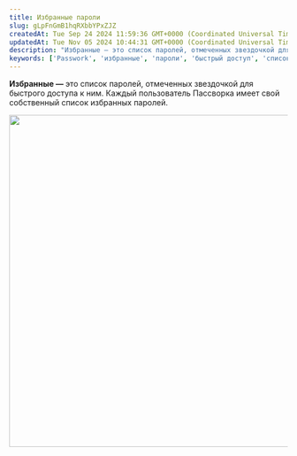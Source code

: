 ```yaml
---
title: Избранные пароли
slug: gLpFnGmB1hqRXbbYPxZJZ
createdAt: Tue Sep 24 2024 11:59:36 GMT+0000 (Coordinated Universal Time)
updatedAt: Tue Nov 05 2024 10:44:31 GMT+0000 (Coordinated Universal Time)
description: "Избранные — это список паролей, отмеченных звездочкой для быстрого доступа к ним. Каждый пользователь Пассворка имеет свой собственный список избранных паролей."
keywords: ['Passwork', 'избранные', 'пароли', 'быстрый доступ', 'список паролей']
---
```


**Избранные —** это список паролей, отмеченных звездочкой для быстрого доступа к ним. Каждый пользователь Пассворка имеет свой собственный список избранных паролей.

<div style={{ textAlign: 'center' }}>
  <img
    src="/img/assets/QKZtfOnnubSbfN3D1EPqb-SmiI0wS0OU0XkZoxHPhBF-20240926-094900.png"
    width="600"
    style={{ display: 'block', margin: '0 auto' }}
  />
</div>
